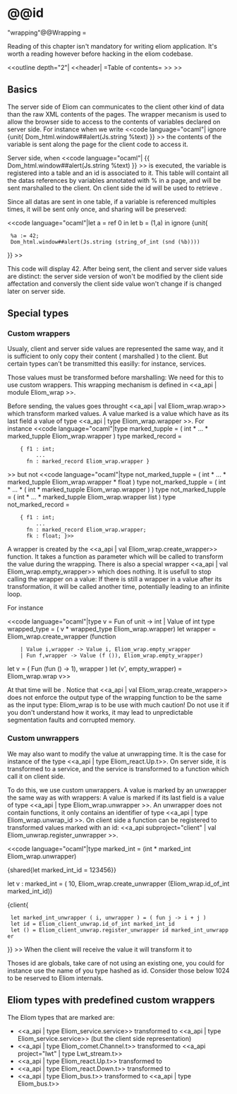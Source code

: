 =@@id="wrapping"@@Wrapping =

Reading of this chapter isn't mandatory for writing eliom
application. It's worth a reading however before hacking in the eliom
codebase.

<<outline depth="2"| <<header| =Table of contents= >> >>


== Basics ==

The server side of Eliom can communicates to the client other kind of
data than the raw XML contents of the pages. The wrapper mecanism is
used to allow the browser side to access to the contents of variables
declared on server side. For instance when we write
<<code language="ocaml"| ignore {unit{ Dom_html.window##alert(Js.string %text) }} >>
the contents of the {{{text}}} variable is sent along the page for the client code to access it.

Server side, when <<code language="ocaml"| {{ Dom_html.window##alert(Js.string %text) }} >>
is executed, the variable {{{text}}} is registered into a table and an id is associated to it.
This table will containt all the datas references by variables annotated with % in a page, and
will be sent marshalled to the client. On client side the id will be used to retrieve {{{text}}}.

Since all datas are sent in one table, if a variable is referenced
multiples times, it will be sent only once, and sharing will be preserved:

<<code language="ocaml"|let a = ref 0 in
let b = (1,a) in
ignore {unit{
  %a := 42;
  Dom_html.window##alert(Js.string (string_of_int (snd (%b))))
}}
>>

This code will display 42. After being sent, the client and server
side values are distinct: the server side version of {{{a}}} won't be
modified by the client side affectation and conversly the client side
value won't change if {{{a}}} is changed later on server side.

== Special types ==

=== Custom wrappers ===

Usualy, client and server side values are represented the same way,
and it is sufficient to only copy their content ( marshalled ) to the
client. But certain types can't be transmitted this easilly: for
instance, services.

Those values must be transformed before marshalling: We need for this to use
custom wrappers. This wrapping mechanism is defined in
<<a_api | module Eliom_wrap >>.

Before sending, the values goes throught <<a_api | val Eliom_wrap.wrap>>
which transform marked values. A value marked is a value which have as its last field
a value of type <<a_api | type Eliom_wrap.wrapper >>. For instance
<<code language="ocaml"|type marked_tupple = ( int * ... * marked_tupple Eliom_wrap.wrapper )
type marked_record =
     { f1 : int;
          ...
       fn : marked_record Eliom_wrap.wrapper }
>>
but not
<<code language="ocaml"|type not_marked_tupple = ( int * ... * marked_tupple Eliom_wrap.wrapper * float )
type not_marked_tupple = ( int * ... * ( int * marked_tupple Eliom_wrap.wrapper ) )
type not_marked_tupple = ( int * ... * marked_tupple Eliom_wrap.wrapper list )
type not_marked_record =
     { f1 : int;
          ...
       fn : marked_record Eliom_wrap.wrapper;
       fk : float; }>>

A wrapper is created by the <<a_api | val Eliom_wrap.create_wrapper>>
function. It takes a function as parameter which will be called to
transform the value during the wrapping. There is also a special
wrapper <<a_api | val Eliom_wrap.empty_wrapper>> which does nothing. It
is usefull to stop calling the wrapper on a value: If there is still a
wrapper in a value after its transformation, it will be called another
time, potentially leading to an infinite loop.

For instance

<<code language="ocaml"|type v = Fun of unit -> int | Value of int
type wrapped_type = ( v * wrapped_type Eliom_wrap.wrapper)
let wrapper = Eliom_wrap.create_wrapper (function
     | Value i,wrapper -> Value i, Eliom_wrap.empty_wrapper
     | Fun f,wrapper -> Value (f ()), Eliom_wrap.empty_wrapper)
let v = ( Fun (fun () -> 1), wrapper )
let (v', empty_wrapper) = Eliom_wrap.wrap v>>

At that time {{{v'}}} will be {{{Value 1}}}. Notice that
<<a_api | val Eliom_wrap.create_wrapper>> does not enforce the output
type of the wrapping function to be the same as the input type:
Eliom_wrap is to be use with much caution! Do not use it if you don't
understand how it works, it may lead to unpredictable segmentation faults
and corrupted memory.

=== Custom unwrappers ===

We may also want to modify the value at unwrapping time. It is the
case for instance of the type <<a_api | type Eliom_react.Up.t>>. On server
side, it is transformed to a service, and the service is transformed to a
function which call it on client side.

To do this, we use custom unwrappers. A value is marked by an unwrapper
the same way as with wrappers: A value is marked if its last field is a
value of type <<a_api | type Eliom_wrap.unwrapper >>. An unwrapper does
not contain functions, it only contains an identifier of type
<<a_api | type Eliom_wrap.unwrap_id >>. On client side a function can
be registered to transformed values marked with an id:
<<a_api subproject="client" | val Eliom_unwrap.register_unwrapper >>.

<<code language="ocaml"|type marked_int = (int * marked_int Eliom_wrap.unwrapper)

{shared{let marked_int_id = 123456}}

let v : marked_int = ( 10, Eliom_wrap.create_unwrapper (Eliom_wrap.id_of_int marked_int_id))

{client{
  let marked_int_unwrapper ( i, unwrapper ) = ( fun j -> i + j )
  let id = Eliom_client_unwrap.id_of_int marked_int_id
  let () = Eliom_client_unwrap.register_unwrapper id marked_int_unwrapper
}}
>>
When the client will receive the value {{{v}}} it will transform it to {{{fun j -> j + 10}}}

Thoses id are globals, take care of not using an existing one, you
could for instance use the name of you type hashed as id. Consider
those below 1024 to be reserved to Eliom internals.

== Eliom types with predefined custom wrappers ==

The Eliom types that are marked are:

* <<a_api | type Eliom_service.service>> transformed to <<a_api | type Eliom_service.service>> (but the client side representation)
* <<a_api | type Eliom_comet.Channel.t>> transformed to <<a_api project="lwt" | type Lwt_stream.t>>
* <<a_api | type Eliom_react.Up.t>> transformed to {{{ 'a -> unit }}}
* <<a_api | type Eliom_react.Down.t>> transformed to {{{ 'a React.E.t }}}
* <<a_api | type Eliom_bus.t>> transformed to <<a_api | type Eliom_bus.t>>
